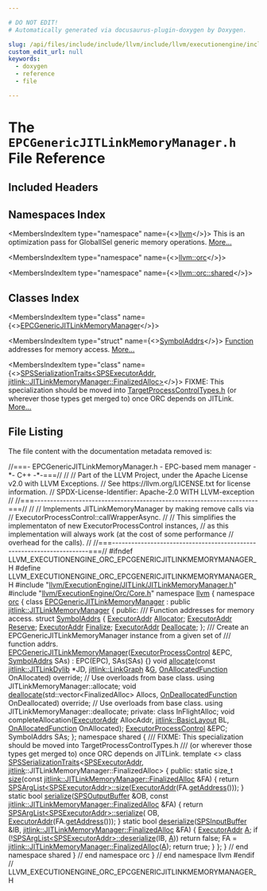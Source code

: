 ```yaml
---

# DO NOT EDIT!
# Automatically generated via docusaurus-plugin-doxygen by Doxygen.

slug: /api/files/include/include/llvm/include/llvm/executionengine/include/llvm/executionengine/orc/epcgenericjitlinkmemorymanager-h
custom_edit_url: null
keywords:
  - doxygen
  - reference
  - file

---
```





# The `EPCGenericJITLinkMemoryManager.h` File Reference

<DoxygenPage pluginConfig={pluginConfig}>



## Included Headers

<IncludesList>
<IncludesListItem
  filePath="llvm/ExecutionEngine/JITLink/JITLinkMemoryManager.h"
  permalink="/docs/api/files/include/include/llvm/include/llvm/executionengine/include/llvm/executionengine/jitlink/jitlinkmemorymanager-h"
  isLocal="true" />
<IncludesListItem
  filePath="llvm/ExecutionEngine/Orc/Core.h"
  permalink="/docs/api/files/include/include/llvm/include/llvm/executionengine/include/llvm/executionengine/orc/core-h"
  isLocal="true" />
</IncludesList>

## Namespaces Index

<MembersIndex>

<MembersIndexItem
  type="namespace"
  name={<><a href="/docs/api/namespaces/llvm">llvm</a></>}>
This is an optimization pass for GlobalISel generic memory operations. <a href="/docs/api/namespaces/llvm/#details">More...</a>
</MembersIndexItem>

<MembersIndexItem
  type="namespace"
  name={<><a href="/docs/api/namespaces/llvm/orc">llvm::orc</a></>}>
</MembersIndexItem>

<MembersIndexItem
  type="namespace"
  name={<><a href="/docs/api/namespaces/llvm/orc/shared">llvm::orc::shared</a></>}>
</MembersIndexItem>

</MembersIndex>

## Classes Index

<MembersIndex>

<MembersIndexItem
  type="class"
  name={<><a href="/docs/api/classes/llvm/orc/epcgenericjitlinkmemorymanager">EPCGenericJITLinkMemoryManager</a></>}>
</MembersIndexItem>

<MembersIndexItem
  type="struct"
  name={<><a href="/docs/api/structs/llvm/orc/epcgenericjitlinkmemorymanager/symboladdrs">SymbolAddrs</a></>}>
<a href="/docs/api/classes/llvm/function">Function</a> addresses for memory access. <a href="/docs/api/structs/llvm/orc/epcgenericjitlinkmemorymanager/symboladdrs/#details">More...</a>
</MembersIndexItem>

<MembersIndexItem
  type="class"
  name={<><a href="/docs/api/classes/llvm/orc/shared/spsserializationtraits-e47496333f3a7195e94b23690cdd7152">SPSSerializationTraits&lt;SPSExecutorAddr, jitlink::JITLinkMemoryManager::FinalizedAlloc&gt;</a></>}>
FIXME: This specialization should be moved into <a href="/docs/api/files/include/include/llvm/include/llvm/executionengine/include/llvm/executionengine/orc/include/llvm/executionengine/orc/shared/targetprocesscontroltypes-h">TargetProcessControlTypes.h</a> (or wherever those types get merged to) once ORC depends on JITLink. <a href="/docs/api/classes/llvm/orc/shared/spsserializationtraits-e47496333f3a7195e94b23690cdd7152/#details">More...</a>
</MembersIndexItem>

</MembersIndex>


## File Listing

The file content with the documentation metadata removed is:

<ProgramListing>

<Link id="l00001" /><CodeLine lineNumber="1"><span class="doxyHighlightComment">//===- EPCGenericJITLinkMemoryManager.h - EPC-based mem manager -&#42;- C++ -&#42;-===//</span></CodeLine>
<Link id="l00002" /><CodeLine lineNumber="2"><span class="doxyHighlightComment">//</span></CodeLine>
<Link id="l00003" /><CodeLine lineNumber="3"><span class="doxyHighlightComment">// Part of the LLVM Project, under the Apache License v2.0 with LLVM Exceptions.</span></CodeLine>
<Link id="l00004" /><CodeLine lineNumber="4"><span class="doxyHighlightComment">// See https://llvm.org/LICENSE.txt for license information.</span></CodeLine>
<Link id="l00005" /><CodeLine lineNumber="5"><span class="doxyHighlightComment">// SPDX-License-Identifier: Apache-2.0 WITH LLVM-exception</span></CodeLine>
<Link id="l00006" /><CodeLine lineNumber="6"><span class="doxyHighlightComment">//</span></CodeLine>
<Link id="l00007" /><CodeLine lineNumber="7"><span class="doxyHighlightComment">//===----------------------------------------------------------------------===//</span></CodeLine>
<Link id="l00008" /><CodeLine lineNumber="8"><span class="doxyHighlightComment">//</span></CodeLine>
<Link id="l00009" /><CodeLine lineNumber="9"><span class="doxyHighlightComment">// Implements JITLinkMemoryManager by making remove calls via</span></CodeLine>
<Link id="l00010" /><CodeLine lineNumber="10"><span class="doxyHighlightComment">// ExecutorProcessControl::callWrapperAsync.</span></CodeLine>
<Link id="l00011" /><CodeLine lineNumber="11"><span class="doxyHighlightComment">//</span></CodeLine>
<Link id="l00012" /><CodeLine lineNumber="12"><span class="doxyHighlightComment">// This simplifies the implementaton of new ExecutorProcessControl instances,</span></CodeLine>
<Link id="l00013" /><CodeLine lineNumber="13"><span class="doxyHighlightComment">// as this implementation will always work (at the cost of some performance</span></CodeLine>
<Link id="l00014" /><CodeLine lineNumber="14"><span class="doxyHighlightComment">// overhead for the calls).</span></CodeLine>
<Link id="l00015" /><CodeLine lineNumber="15"><span class="doxyHighlightComment">//</span></CodeLine>
<Link id="l00016" /><CodeLine lineNumber="16"><span class="doxyHighlightComment">//===----------------------------------------------------------------------===//</span></CodeLine>
<Link id="l00017" /><CodeLine lineNumber="17"></CodeLine>
<Link id="l00018" /><CodeLine lineNumber="18"><span class="doxyHighlightPreprocessor">#ifndef LLVM&#95;EXECUTIONENGINE&#95;ORC&#95;EPCGENERICJITLINKMEMORYMANAGER&#95;H</span></CodeLine>
<Link id="l00019" /><CodeLine lineNumber="19"><span class="doxyHighlightPreprocessor">#define LLVM&#95;EXECUTIONENGINE&#95;ORC&#95;EPCGENERICJITLINKMEMORYMANAGER&#95;H</span></CodeLine>
<Link id="l00020" /><CodeLine lineNumber="20"></CodeLine>
<Link id="l00021" /><CodeLine lineNumber="21"><span class="doxyHighlightPreprocessor">#include &quot;<a href="/docs/api/files/include/include/llvm/include/llvm/executionengine/include/llvm/executionengine/jitlink/jitlinkmemorymanager-h">llvm/ExecutionEngine/JITLink/JITLinkMemoryManager.h</a>&quot;</span></CodeLine>
<Link id="l00022" /><CodeLine lineNumber="22"><span class="doxyHighlightPreprocessor">#include &quot;<a href="/docs/api/files/include/include/llvm/include/llvm/executionengine/include/llvm/executionengine/orc/core-h">llvm/ExecutionEngine/Orc/Core.h</a>&quot;</span></CodeLine>
<Link id="l00023" /><CodeLine lineNumber="23"></CodeLine>
<Link id="l00024" /><CodeLine lineNumber="24"><span class="doxyHighlightKeyword">namespace </span><span class="doxyHighlight"><a href="/docs/api/namespaces/llvm">llvm</a> &#123;</span></CodeLine>
<Link id="l00025" /><CodeLine lineNumber="25"><span class="doxyHighlightKeyword">namespace </span><span class="doxyHighlight"><a href="/docs/api/namespaces/llvm/orc">orc</a> &#123;</span></CodeLine>
<Link id="l00026" /><CodeLine lineNumber="26"></CodeLine>
<Link id="l00027" /><CodeLine lineNumber="27" lineLink="/docs/api/classes/llvm/orc/epcgenericjitlinkmemorymanager"><span class="doxyHighlightKeyword">class </span><span class="doxyHighlight"><a href="/docs/api/classes/llvm/orc/epcgenericjitlinkmemorymanager/#a802082bc67d1af66487f8e6feae2334f">EPCGenericJITLinkMemoryManager</a> : </span><span class="doxyHighlightKeyword">public</span><span class="doxyHighlight"> <a href="/docs/api/classes/llvm/jitlink/jitlinkmemorymanager">jitlink::JITLinkMemoryManager</a> &#123;</span></CodeLine>
<Link id="l00028" /><CodeLine lineNumber="28"><span class="doxyHighlightKeyword">public</span><span class="doxyHighlight">:</span></CodeLine>
<Link id="l00029" /><CodeLine lineNumber="29"><span class="doxyHighlightComment">  /// Function addresses for memory access.</span></CodeLine>
<Link id="l00030" /><CodeLine lineNumber="30" lineLink="/docs/api/structs/llvm/orc/epcgenericjitlinkmemorymanager/symboladdrs"><span class="doxyHighlight">  </span><span class="doxyHighlightKeyword">struct </span><span class="doxyHighlight"><a href="/docs/api/structs/llvm/orc/epcgenericjitlinkmemorymanager/symboladdrs">SymbolAddrs</a> &#123;</span></CodeLine>
<Link id="l00031" /><CodeLine lineNumber="31" lineLink="/docs/api/structs/llvm/orc/epcgenericjitlinkmemorymanager/symboladdrs/#aa01c4ca2ad9d75a7511b849541c087d2"><span class="doxyHighlight">    <a href="/docs/api/classes/llvm/orc/executoraddr">ExecutorAddr</a> <a href="/docs/api/structs/llvm/orc/epcgenericjitlinkmemorymanager/symboladdrs/#aa01c4ca2ad9d75a7511b849541c087d2">Allocator</a>;</span></CodeLine>
<Link id="l00032" /><CodeLine lineNumber="32" lineLink="/docs/api/structs/llvm/orc/epcgenericjitlinkmemorymanager/symboladdrs/#ac96af2419d3d8b130665bdea7cb1e9a0"><span class="doxyHighlight">    <a href="/docs/api/classes/llvm/orc/executoraddr">ExecutorAddr</a> <a href="/docs/api/structs/llvm/orc/epcgenericjitlinkmemorymanager/symboladdrs/#ac96af2419d3d8b130665bdea7cb1e9a0">Reserve</a>;</span></CodeLine>
<Link id="l00033" /><CodeLine lineNumber="33" lineLink="/docs/api/structs/llvm/orc/epcgenericjitlinkmemorymanager/symboladdrs/#a60f71231831b265f133bc5481f4d259c"><span class="doxyHighlight">    <a href="/docs/api/classes/llvm/orc/executoraddr">ExecutorAddr</a> <a href="/docs/api/structs/llvm/orc/epcgenericjitlinkmemorymanager/symboladdrs/#a60f71231831b265f133bc5481f4d259c">Finalize</a>;</span></CodeLine>
<Link id="l00034" /><CodeLine lineNumber="34" lineLink="/docs/api/structs/llvm/orc/epcgenericjitlinkmemorymanager/symboladdrs/#a6075ebed611c6a588ebe9c531119898d"><span class="doxyHighlight">    <a href="/docs/api/classes/llvm/orc/executoraddr">ExecutorAddr</a> <a href="/docs/api/structs/llvm/orc/epcgenericjitlinkmemorymanager/symboladdrs/#a6075ebed611c6a588ebe9c531119898d">Deallocate</a>;</span></CodeLine>
<Link id="l00035" /><CodeLine lineNumber="35"><span class="doxyHighlight">  &#125;;</span></CodeLine>
<Link id="l00036" /><CodeLine lineNumber="36"></CodeLine>
<Link id="l00037" /><CodeLine lineNumber="37"><span class="doxyHighlightComment">  /// Create an EPCGenericJITLinkMemoryManager instance from a given set of</span></CodeLine>
<Link id="l00038" /><CodeLine lineNumber="38"><span class="doxyHighlightComment">  /// function addrs.</span></CodeLine>
<Link id="l00039" /><CodeLine lineNumber="39" lineLink="/docs/api/classes/llvm/orc/epcgenericjitlinkmemorymanager/#a802082bc67d1af66487f8e6feae2334f"><span class="doxyHighlight">  <a href="/docs/api/classes/llvm/orc/epcgenericjitlinkmemorymanager/#a802082bc67d1af66487f8e6feae2334f">EPCGenericJITLinkMemoryManager</a>(<a href="/docs/api/classes/llvm/orc/executorprocesscontrol">ExecutorProcessControl</a> &amp;EPC, <a href="/docs/api/structs/llvm/orc/epcgenericjitlinkmemorymanager/symboladdrs">SymbolAddrs</a> SAs)</span></CodeLine>
<Link id="l00040" /><CodeLine lineNumber="40"><span class="doxyHighlight">      : EPC(EPC), SAs(SAs) &#123;&#125;</span></CodeLine>
<Link id="l00041" /><CodeLine lineNumber="41"></CodeLine>
<Link id="l00042" /><CodeLine lineNumber="42"><span class="doxyHighlight">  </span><span class="doxyHighlightKeywordType">void</span><span class="doxyHighlight"> <a href="/docs/api/classes/llvm/orc/epcgenericjitlinkmemorymanager/#a78faafd56c5a0f566519e357c5c585b2">allocate</a>(</span><span class="doxyHighlightKeyword">const</span><span class="doxyHighlight"> <a href="/docs/api/classes/llvm/jitlink/jitlinkdylib">jitlink::JITLinkDylib</a> &#42;JD, <a href="/docs/api/classes/llvm/jitlink/linkgraph">jitlink::LinkGraph</a> &amp;<a href="/docs/api/files/lib/lib/support/md5-cpp/#ad96b7cf3182ce2ba85e5a7a93b12c441">G</a>,</span></CodeLine>
<Link id="l00043" /><CodeLine lineNumber="43"><span class="doxyHighlight">                <a href="/docs/api/classes/llvm/jitlink/jitlinkmemorymanager/#a80d1ed0619748c7b87067a81109943bd">OnAllocatedFunction</a> OnAllocated) </span><span class="doxyHighlightKeyword">override</span><span class="doxyHighlight">;</span></CodeLine>
<Link id="l00044" /><CodeLine lineNumber="44"></CodeLine>
<Link id="l00045" /><CodeLine lineNumber="45"><span class="doxyHighlight">  </span><span class="doxyHighlightComment">// Use overloads from base class.</span></CodeLine>
<Link id="l00046" /><CodeLine lineNumber="46"><span class="doxyHighlight">  </span><span class="doxyHighlightKeyword">using </span><span class="doxyHighlight">JITLinkMemoryManager::allocate;</span></CodeLine>
<Link id="l00047" /><CodeLine lineNumber="47"></CodeLine>
<Link id="l00048" /><CodeLine lineNumber="48"><span class="doxyHighlight">  </span><span class="doxyHighlightKeywordType">void</span><span class="doxyHighlight"> <a href="/docs/api/classes/llvm/orc/epcgenericjitlinkmemorymanager/#a379e638ec80c39dbc014d5032b959ff6">deallocate</a>(std::vector&lt;FinalizedAlloc&gt; Allocs,</span></CodeLine>
<Link id="l00049" /><CodeLine lineNumber="49"><span class="doxyHighlight">                  <a href="/docs/api/classes/llvm/jitlink/jitlinkmemorymanager/#a8891e6f8e95eeb639c2b15036283bab1">OnDeallocatedFunction</a> OnDeallocated) </span><span class="doxyHighlightKeyword">override</span><span class="doxyHighlight">;</span></CodeLine>
<Link id="l00050" /><CodeLine lineNumber="50"></CodeLine>
<Link id="l00051" /><CodeLine lineNumber="51"><span class="doxyHighlight">  </span><span class="doxyHighlightComment">// Use overloads from base class.</span></CodeLine>
<Link id="l00052" /><CodeLine lineNumber="52"><span class="doxyHighlight">  </span><span class="doxyHighlightKeyword">using </span><span class="doxyHighlight">JITLinkMemoryManager::deallocate;</span></CodeLine>
<Link id="l00053" /><CodeLine lineNumber="53"></CodeLine>
<Link id="l00054" /><CodeLine lineNumber="54"><span class="doxyHighlightKeyword">private</span><span class="doxyHighlight">:</span></CodeLine>
<Link id="l00055" /><CodeLine lineNumber="55"><span class="doxyHighlight">  </span><span class="doxyHighlightKeyword">class </span><span class="doxyHighlight">InFlightAlloc;</span></CodeLine>
<Link id="l00056" /><CodeLine lineNumber="56"></CodeLine>
<Link id="l00057" /><CodeLine lineNumber="57"><span class="doxyHighlight">  </span><span class="doxyHighlightKeywordType">void</span><span class="doxyHighlight"> completeAllocation(<a href="/docs/api/classes/llvm/orc/executoraddr">ExecutorAddr</a> AllocAddr, <a href="/docs/api/classes/llvm/jitlink/basiclayout">jitlink::BasicLayout</a> BL,</span></CodeLine>
<Link id="l00058" /><CodeLine lineNumber="58"><span class="doxyHighlight">                          <a href="/docs/api/classes/llvm/jitlink/jitlinkmemorymanager/#a80d1ed0619748c7b87067a81109943bd">OnAllocatedFunction</a> OnAllocated);</span></CodeLine>
<Link id="l00059" /><CodeLine lineNumber="59"></CodeLine>
<Link id="l00060" /><CodeLine lineNumber="60"><span class="doxyHighlight">  <a href="/docs/api/classes/llvm/orc/executorprocesscontrol">ExecutorProcessControl</a> &amp;EPC;</span></CodeLine>
<Link id="l00061" /><CodeLine lineNumber="61"><span class="doxyHighlight">  SymbolAddrs SAs;</span></CodeLine>
<Link id="l00062" /><CodeLine lineNumber="62"><span class="doxyHighlight">&#125;;</span></CodeLine>
<Link id="l00063" /><CodeLine lineNumber="63"></CodeLine>
<Link id="l00064" /><CodeLine lineNumber="64"><span class="doxyHighlightKeyword">namespace </span><span class="doxyHighlight">shared &#123;</span></CodeLine>
<Link id="l00065" /><CodeLine lineNumber="65"></CodeLine>
<Link id="l00066" /><CodeLine lineNumber="66"><span class="doxyHighlightComment">/// FIXME: This specialization should be moved into TargetProcessControlTypes.h</span></CodeLine>
<Link id="l00067" /><CodeLine lineNumber="67"><span class="doxyHighlightComment">///        (or wherever those types get merged to) once ORC depends on JITLink.</span></CodeLine>
<Link id="l00068" /><CodeLine lineNumber="68"><span class="doxyHighlightKeyword">template</span><span class="doxyHighlight"> &lt;&gt;</span></CodeLine>
<Link id="l00069" /><CodeLine lineNumber="69" lineLink="/docs/api/classes/llvm/orc/shared/spsserializationtraits-e47496333f3a7195e94b23690cdd7152"><span class="doxyHighlightKeyword">class </span><span class="doxyHighlight"><a href="/docs/api/classes/llvm/orc/shared/spsserializationtraits">SPSSerializationTraits</a>&lt;<a href="/docs/api/classes/llvm/orc/shared/spsexecutoraddr">SPSExecutorAddr</a>,</span></CodeLine>
<Link id="l00070" /><CodeLine lineNumber="70"><span class="doxyHighlight">                             <a href="/docs/api/namespaces/llvm/jitlink">jitlink</a>::JITLinkMemoryManager::FinalizedAlloc&gt; &#123;</span></CodeLine>
<Link id="l00071" /><CodeLine lineNumber="71"><span class="doxyHighlightKeyword">public</span><span class="doxyHighlight">:</span></CodeLine>
<Link id="l00072" /><CodeLine lineNumber="72" lineLink="/docs/api/classes/llvm/orc/shared/spsserializationtraits-e47496333f3a7195e94b23690cdd7152/#a2cbc53a2787c8d8f0d061758059f6c6c"><span class="doxyHighlight">  </span><span class="doxyHighlightKeyword">static</span><span class="doxyHighlight"> </span><span class="doxyHighlightKeywordType">size&#95;t</span><span class="doxyHighlight"> <a href="/docs/api/classes/llvm/orc/shared/spsserializationtraits-e47496333f3a7195e94b23690cdd7152/#a2cbc53a2787c8d8f0d061758059f6c6c">size</a>(</span><span class="doxyHighlightKeyword">const</span><span class="doxyHighlight"> <a href="/docs/api/classes/llvm/jitlink/jitlinkmemorymanager/finalizedalloc">jitlink::JITLinkMemoryManager::FinalizedAlloc</a> &amp;FA) &#123;</span></CodeLine>
<Link id="l00073" /><CodeLine lineNumber="73"><span class="doxyHighlight">    </span><span class="doxyHighlightKeywordFlow">return</span><span class="doxyHighlight"> <a href="/docs/api/classes/llvm/orc/shared/spsarglist">SPSArgList&lt;SPSExecutorAddr&gt;::size</a>(<a href="/docs/api/classes/llvm/orc/executoraddr">ExecutorAddr</a>(FA.<a href="/docs/api/classes/llvm/jitlink/jitlinkmemorymanager/finalizedalloc/#a6f56e8859a9e0f91c0f1fd265fcd85f2">getAddress</a>()));</span></CodeLine>
<Link id="l00074" /><CodeLine lineNumber="74"><span class="doxyHighlight">  &#125;</span></CodeLine>
<Link id="l00075" /><CodeLine lineNumber="75"></CodeLine>
<Link id="l00076" /><CodeLine lineNumber="76"><span class="doxyHighlight">  </span><span class="doxyHighlightKeyword">static</span><span class="doxyHighlight"> </span><span class="doxyHighlightKeywordType">bool</span></CodeLine>
<Link id="l00077" /><CodeLine lineNumber="77" lineLink="/docs/api/classes/llvm/orc/shared/spsserializationtraits-e47496333f3a7195e94b23690cdd7152/#ab8329cbe518e06aed1043eeb35014bf4"><span class="doxyHighlight">  <a href="/docs/api/classes/llvm/orc/shared/spsserializationtraits-e47496333f3a7195e94b23690cdd7152/#ab8329cbe518e06aed1043eeb35014bf4">serialize</a>(<a href="/docs/api/classes/llvm/orc/shared/spsoutputbuffer">SPSOutputBuffer</a> &amp;OB,</span></CodeLine>
<Link id="l00078" /><CodeLine lineNumber="78"><span class="doxyHighlight">            </span><span class="doxyHighlightKeyword">const</span><span class="doxyHighlight"> <a href="/docs/api/classes/llvm/jitlink/jitlinkmemorymanager/finalizedalloc">jitlink::JITLinkMemoryManager::FinalizedAlloc</a> &amp;FA) &#123;</span></CodeLine>
<Link id="l00079" /><CodeLine lineNumber="79"><span class="doxyHighlight">    </span><span class="doxyHighlightKeywordFlow">return</span><span class="doxyHighlight"> <a href="/docs/api/classes/llvm/orc/shared/spsarglist">SPSArgList&lt;SPSExecutorAddr&gt;::serialize</a>(</span></CodeLine>
<Link id="l00080" /><CodeLine lineNumber="80"><span class="doxyHighlight">        OB, <a href="/docs/api/classes/llvm/orc/executoraddr">ExecutorAddr</a>(FA.<a href="/docs/api/classes/llvm/jitlink/jitlinkmemorymanager/finalizedalloc/#a6f56e8859a9e0f91c0f1fd265fcd85f2">getAddress</a>()));</span></CodeLine>
<Link id="l00081" /><CodeLine lineNumber="81"><span class="doxyHighlight">  &#125;</span></CodeLine>
<Link id="l00082" /><CodeLine lineNumber="82"></CodeLine>
<Link id="l00083" /><CodeLine lineNumber="83" lineLink="/docs/api/classes/llvm/orc/shared/spsserializationtraits-e47496333f3a7195e94b23690cdd7152/#a2641bcf49d6b991eaa0d912fe0a4cb09"><span class="doxyHighlight">  </span><span class="doxyHighlightKeyword">static</span><span class="doxyHighlight"> </span><span class="doxyHighlightKeywordType">bool</span><span class="doxyHighlight"> <a href="/docs/api/classes/llvm/orc/shared/spsserializationtraits-e47496333f3a7195e94b23690cdd7152/#a2641bcf49d6b991eaa0d912fe0a4cb09">deserialize</a>(<a href="/docs/api/classes/llvm/orc/shared/spsinputbuffer">SPSInputBuffer</a> &amp;IB,</span></CodeLine>
<Link id="l00084" /><CodeLine lineNumber="84"><span class="doxyHighlight">                          <a href="/docs/api/classes/llvm/jitlink/jitlinkmemorymanager/finalizedalloc">jitlink::JITLinkMemoryManager::FinalizedAlloc</a> &amp;FA) &#123;</span></CodeLine>
<Link id="l00085" /><CodeLine lineNumber="85"><span class="doxyHighlight">    <a href="/docs/api/classes/llvm/orc/executoraddr">ExecutorAddr</a> <a href="/docs/api/files/lib/lib/ir/builtingcs-cpp/#a2e38c85003a042421cde1647632d0b72">A</a>;</span></CodeLine>
<Link id="l00086" /><CodeLine lineNumber="86"><span class="doxyHighlight">    </span><span class="doxyHighlightKeywordFlow">if</span><span class="doxyHighlight"> (!<a href="/docs/api/classes/llvm/orc/shared/spsarglist">SPSArgList&lt;SPSExecutorAddr&gt;::deserialize</a>(IB, <a href="/docs/api/files/lib/lib/ir/builtingcs-cpp/#a2e38c85003a042421cde1647632d0b72">A</a>))</span></CodeLine>
<Link id="l00087" /><CodeLine lineNumber="87"><span class="doxyHighlight">      </span><span class="doxyHighlightKeywordFlow">return</span><span class="doxyHighlight"> </span><span class="doxyHighlightKeyword">false</span><span class="doxyHighlight">;</span></CodeLine>
<Link id="l00088" /><CodeLine lineNumber="88"><span class="doxyHighlight">    FA = <a href="/docs/api/classes/llvm/jitlink/jitlinkmemorymanager/finalizedalloc">jitlink::JITLinkMemoryManager::FinalizedAlloc</a>(<a href="/docs/api/files/lib/lib/ir/builtingcs-cpp/#a2e38c85003a042421cde1647632d0b72">A</a>);</span></CodeLine>
<Link id="l00089" /><CodeLine lineNumber="89"><span class="doxyHighlight">    </span><span class="doxyHighlightKeywordFlow">return</span><span class="doxyHighlight"> </span><span class="doxyHighlightKeyword">true</span><span class="doxyHighlight">;</span></CodeLine>
<Link id="l00090" /><CodeLine lineNumber="90"><span class="doxyHighlight">  &#125;</span></CodeLine>
<Link id="l00091" /><CodeLine lineNumber="91"><span class="doxyHighlight">&#125;;</span></CodeLine>
<Link id="l00092" /><CodeLine lineNumber="92"></CodeLine>
<Link id="l00093" /><CodeLine lineNumber="93"><span class="doxyHighlight">&#125; </span><span class="doxyHighlightComment">// end namespace shared</span></CodeLine>
<Link id="l00094" /><CodeLine lineNumber="94"><span class="doxyHighlight">&#125; </span><span class="doxyHighlightComment">// end namespace orc</span></CodeLine>
<Link id="l00095" /><CodeLine lineNumber="95"><span class="doxyHighlight">&#125; </span><span class="doxyHighlightComment">// end namespace llvm</span></CodeLine>
<Link id="l00096" /><CodeLine lineNumber="96"></CodeLine>
<Link id="l00097" /><CodeLine lineNumber="97"><span class="doxyHighlightPreprocessor">#endif </span><span class="doxyHighlightComment">// LLVM&#95;EXECUTIONENGINE&#95;ORC&#95;EPCGENERICJITLINKMEMORYMANAGER&#95;H</span></CodeLine>

</ProgramListing>


</DoxygenPage>
